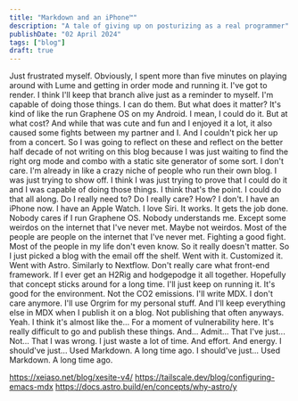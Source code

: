```yaml
---
title: "Markdown and an iPhone™️"
description: "A tale of giving up on posturizing as a real programmer"
publishDate: "02 April 2024"
tags: ["blog"]
draft: true
---
```


Just frustrated myself. Obviously, I spent more than five minutes on playing around with Lume and getting in order mode and running it. I've got to render. I think I'll keep that branch alive just as a reminder to myself. I'm capable of doing those things. I can do them. But what does it matter? It's kind of like the run Graphene OS on my Android. I mean, I could do it. But at what cost? And while that was cute and fun and I enjoyed it a lot, it also caused some fights between my partner and I. And I couldn't pick her up from a concert. So I was going to reflect on these and reflect on the better half decade of not writing on this blog because I was just waiting to find the right org mode and combo with a static site generator of some sort. I don't care. I'm already in like a crazy niche of people who run their own blog. I was just trying to show off. I think I was just trying to prove that I could do it and I was capable of doing those things. I think that's the point. I could do that all along. Do I really need to? Do I really care? How? I don't. I have an iPhone now. I have an Apple Watch. I love Siri. It works. It gets the job done. Nobody cares if I run Graphene OS. Nobody understands me. Except some weirdos on the internet that I've never met. Maybe not weirdos. Most of the people are people on the internet that I've never met. Fighting a good fight. Most of the people in my life don't even know. So it really doesn't matter. So I just picked a blog with the email off the shelf. Went with it. Customized it. Went with Astro. Similarly to Nextflow. Don't really care what front-end framework. If I ever get an H2Rig and hodgepodge it all together. Hopefully that concept sticks around for a long time. I'll just keep on running it. It's good for the environment. Not the CO2 emissions. I'll write MDX. I don't care anymore. I'll use Orgrim for my personal stuff. And I'll keep everything else in MDX when I publish it on a blog. Not publishing that often anyways. Yeah. I think it's almost like the... For a moment of vulnerability here. It's really difficult to go and publish these things. And... Admit... That I've just... Not... That I was wrong. I just waste a lot of time. And effort. And energy. I should've just... Used Markdown. A long time ago. I should've just... Used Markdown. A long time ago.

https://xeiaso.net/blog/xesite-v4/
https://tailscale.dev/blog/configuring-emacs-mdx
https://docs.astro.build/en/concepts/why-astro/y
